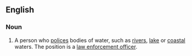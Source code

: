 ==English==
{{wikipedia}}
===Noun===
{{en-noun|sg=[[water]] [[bailiff]]}}

#A person who [[polices]] bodies of water, such as [[rivers]], [[lake]] or [[coastal]] waters. The position is a [[law enforcement officer]].